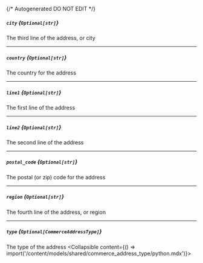 {/* Autogenerated DO NOT EDIT  */}

##### `city` *{`Optional[str]`}*
The third line of the address, or city

---
##### `country` *{`Optional[str]`}*
The country for the address

---
##### `line1` *{`Optional[str]`}*
The first line of the address

---
##### `line2` *{`Optional[str]`}*
The second line of the address

---
##### `postal_code` *{`Optional[str]`}*
The postal (or zip) code for the address

---
##### `region` *{`Optional[str]`}*
The fourth line of the address, or region

---
##### `type` *{`Optional[CommerceAddressType]`}*
The type of the address
<Collapsible content={() => import('/content/models/shared/commerce_address_type/python.mdx')}>
</Collapsible>

